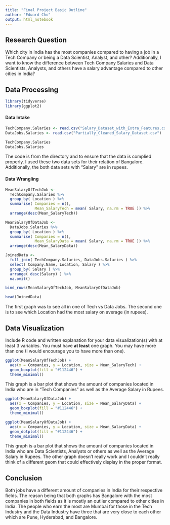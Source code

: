 ```yaml
---
title: "Final Project Basic Outline"
author: "Edward Cho"
output: html_notebook
---
```


## Research Question 

Which city in India has the most companies compared to having a job in a Tech Company or being a Data Scientist, Analyst, and other? Additionally, I want to know the difference between Tech Company Salaries and Data Scientists, Analysts, and others have a salary advantage compared to other cities in India?

## Data Processing 
```r
library(tidyverse)
library(ggplot2)
```


#### Data Intake 

```r
TechCompany.Salaries <- read.csv("Salary_Dataset_with_Extra_Features.csv")
DataJobs.Salaries <- read.csv("Partially_Cleaned_Salary_Dataset.csv")

TechCompany.Salaries
DataJobs.Salaries
```
The code is from the directory and to ensure that the data is complied properly. I used these two data sets for their relation of Bangalore. Additionally, the both data sets with "Salary" are in rupees.

#### Data Wrangling 

```r
MeanSalaryOfTechJob <-
  TechCompany.Salaries %>%
  group_by( Location ) %>%
  summarise( Companies = n(),
             Mean_SalaryTech = mean( Salary, na.rm = TRUE )) %>%
  arrange(desc(Mean_SalaryTech))

MeanSalaryOfDataJob <-
  DataJobs.Salaries %>%
  group_by( Location ) %>%
  summarise( Companies = n(),
             Mean_SalaryData = mean( Salary, na.rm = TRUE )) %>%
  arrange(desc(Mean_SalaryData))

JoinedData <-
  full_join( TechCompany.Salaries, DataJobs.Salaries ) %>%
  select( Company.Name, Location, Salary ) %>%
  group_by( Salary ) %>%
  arrange( desc(Salary) ) %>%
  na.omit()

bind_rows(MeanSalaryOfTechJob, MeanSalaryOfDataJob)

head(JoinedData)
```
The first graph was to see all in one of Tech vs Data Jobs. The second one is to see which Location had the most salary on average (in rupees).

## Data Visualization

Include R code and written explanation for your data visualization(s) with at least 3 variables. You must have **at least** one graph. You may have more than one (I would encourage you to have more than one). 


```r
ggplot(MeanSalaryOfTechJob) +
  aes(x = Companies, y = Location, size = Mean_SalaryTech) +
  geom_boxplot(fill = "#112446") +
  theme_minimal()
```
This graph is a bar plot that shows the amount of companies located in India who are in "Tech Companies" as well as the Average Salary in Rupees.

```r
ggplot(MeanSalaryOfDataJob) +
  aes(x = Companies, y = Location, size = Mean_SalaryData) +
  geom_boxplot(fill = "#112446") +
  theme_minimal()

ggplot(MeanSalaryOfDataJob) +
  aes(x = Companies, y = Location, size = Mean_SalaryData) +
  geom_dotplot(fill = "#112446") +
  theme_minimal()
```
This graph is a bar plot that shows the amount of companies located in India who are Data Scientists, Analysts or others as well as the Average Salary in Rupees.
The other graph doesn't really work and I couldn't really think of a different geom that could effectively display in the proper format.

## Conclusion

Both jobs have a different amount of companies in India for their respective fields. The reason being that both graphs has Bangalore with the most companies in both fields as it is mostly an outlier compared to other cities in India. The people who earn the most are Mumbai for those in the Tech Industry and the Data Industry have three that are very close to each other which are Pune, Hyderabad, and Bangalore.